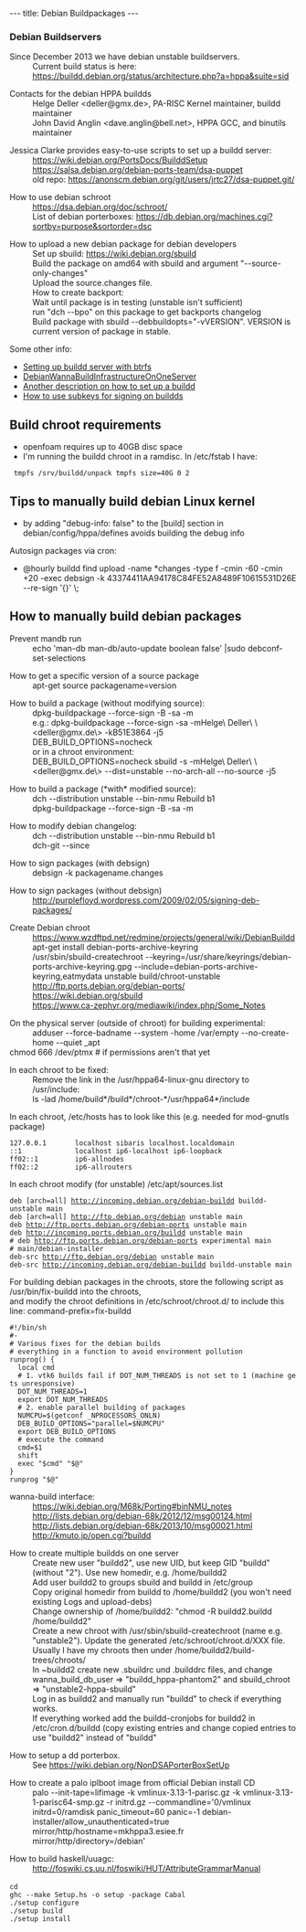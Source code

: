 ---
title: Debian Buildpackages
---

=== Debian Buildservers ===

; Since December 2013 we have debian unstable buildservers.
: Current build status is here: https://buildd.debian.org/status/architecture.php?a=hppa&suite=sid

; Contacts for the debian HPPA buildds
: Helge Deller <deller@gmx.de>, PA-RISC Kernel maintainer, buildd maintainer
: John David Anglin <dave.anglin@bell.net>, HPPA GCC, and binutils maintainer

; Jessica Clarke provides easy-to-use scripts to set up a buildd server:
: https://wiki.debian.org/PortsDocs/BuilddSetup
: https://salsa.debian.org/debian-ports-team/dsa-puppet
: old repo: https://anonscm.debian.org/git/users/jrtc27/dsa-puppet.git/

; How to use debian schroot
: https://dsa.debian.org/doc/schroot/
: List of debian porterboxes: https://db.debian.org/machines.cgi?sortby=purpose&sortorder=dsc

; How to upload a new debian package for debian developers
: Set up sbuild: https://wiki.debian.org/sbuild
: Build the package on amd64 with sbuild and argument "--source-only-changes"
: Upload the source.changes file.
: How to create backport:
: Wait until package is in testing (unstable isn't sufficient)
: run "dch --bpo" on this package to get backports changelog
: Build package with sbuild --debbuildopts="-vVERSION".  VERSION is current version of package in stable.

Some other info:

* [https://lists.debian.org/debian-68k/2013/10/msg00006.html Setting up buildd server with btrfs]
* [https://wiki.debian.org/DebianWannaBuildInfrastructureOnOneServer DebianWannaBuildInfrastructureOnOneServer]
* [https://www.wzdftpd.net/redmine/projects/general/wiki/DebianBuildd Another description on how to set up a buildd]
* [http://blog.cihar.com/archives/2010/09/29/using-pgp-subkeys-signing/ How to use subkeys for signing on buildds]

== Build chroot requirements ==

* openfoam requires up to 40GB disc space
* I'm running the buildd chroot in a ramdisc. In /etc/fstab I have:
  tmpfs /srv/buildd/unpack tmpfs size=40G 0 2

== Tips to manually build debian Linux kernel ==

* by adding "debug-info: false" to the [build] section in debian/config/hppa/defines avoids building the debug info

Autosign packages via cron:
* @hourly  buildd    find upload -name *changes -type f -cmin -60 -cmin +20 -exec debsign -k 43374411AA94178C84FE52A8489F10615531D26E --re-sign '{}' \;

== How to manually build debian packages ==

; Prevent mandb run
: echo 'man-db man-db/auto-update boolean false' |sudo debconf-set-selections

; How to get a specific version of a source package
: apt-get source packagename=version

; How to build a package (without modifying source):
: dpkg-buildpackage --force-sign -B -sa -m<email>
: e.g.: dpkg-buildpackage --force-sign -sa -mHelge\ Deller\ \<deller@gmx.de\> -kB51E3864 -j5
: DEB_BUILD_OPTIONS=nocheck
: or in a chroot environment:
: DEB_BUILD_OPTIONS=nocheck sbuild  -s -mHelge\ Deller\ \<deller@gmx.de\> --dist=unstable --no-arch-all --no-source -j5

; How to build a package (*with* modified source):
: dch --distribution unstable --bin-nmu Rebuild b1
: dpkg-buildpackage --force-sign -B -sa -m<email>

; How to modify debian changelog:
: dch --distribution unstable --bin-nmu Rebuild b1
: dch-git --since <commit_nr> 

; How to sign packages (with debsign)
: debsign -k <key> packagename.changes

; How to sign packages (without debsign)
: http://purplefloyd.wordpress.com/2009/02/05/signing-deb-packages/

; Create Debian chroot
: https://www.wzdftpd.net/redmine/projects/general/wiki/DebianBuildd
: apt-get install debian-ports-archive-keyring
: /usr/sbin/sbuild-createchroot --keyring=/usr/share/keyrings/debian-ports-archive-keyring.gpg --include=debian-ports-archive-keyring,eatmydata unstable build/chroot-unstable http://ftp.ports.debian.org/debian-ports/
: https://wiki.debian.org/sbuild
: https://www.ca-zephyr.org/mediawiki/index.php/Some_Notes

; On the physical server (outside of chroot) for building experimental:
: adduser --force-badname --system -home /var/empty  --no-create-home --quiet _apt
; chmod 666 /dev/ptmx  # if permissions aren't that yet

; In each chroot to be fixed:
: Remove the link in the /usr/hppa64-linux-gnu directory to /usr/include:
: ls -lad /home/build*/build*/chroot-*/usr/hppa64*/include

; In each chroot, /etc/hosts has to look like this (e.g. needed for mod-gnutls package)
 127.0.0.1       localhost sibaris localhost.localdomain
 ::1             localhost ip6-localhost ip6-loopback
 ff02::1         ip6-allnodes
 ff02::2         ip6-allrouters

; In each chroot modify (for unstable) /etc/apt/sources.list
 deb [arch=all] http://incoming.debian.org/debian-buildd buildd-unstable main
 deb [arch=all] http://ftp.debian.org/debian unstable main
 deb http://ftp.ports.debian.org/debian-ports unstable main
 deb http://incoming.ports.debian.org/buildd unstable main
 # deb http://ftp.ports.debian.org/debian-ports experimental main
 # main/debian-installer
 deb-src http://ftp.debian.org/debian unstable main
 deb-src http://incoming.debian.org/debian-buildd buildd-unstable main

; For building debian packages in the chroots, store the following script as /usr/bin/fix-buildd into the chroots, 
; and modify the chroot definitions in /etc/schroot/chroot.d/ to include this line: command-prefix=fix-buildd

 #!/bin/sh
 #-
 # Various fixes for the debian builds
 # everything in a function to avoid environment pollution
 runprog() {
   local cmd
   # 1. vtk6 builds fail if DOT_NUM_THREADS is not set to 1 (machine gets unresponsive)
   DOT_NUM_THREADS=1
   export DOT_NUM_THREADS
   # 2. enable parallel building of packages
   NUMCPU=$(getconf _NPROCESSORS_ONLN)
   DEB_BUILD_OPTIONS="parallel=$NUMCPU"
   export DEB_BUILD_OPTIONS
   # execute the command
   cmd=$1
   shift
   exec "$cmd" "$@"
 }
 runprog "$@"

; wanna-build interface:
: https://wiki.debian.org/M68k/Porting#binNMU_notes
: http://lists.debian.org/debian-68k/2012/12/msg00124.html
: http://lists.debian.org/debian-68k/2013/10/msg00021.html
: http://kmuto.jp/open.cgi?buildd

; How to create multiple buildds on one server
: Create new user "buildd2", use new UID, but keep GID "buildd" (without "2"). Use new homedir, e.g. /home/buildd2
: Add user buildd2 to groups sbuild and buildd in /etc/group  
: Copy original homedir from buildd to /home/buildd2 (you won't need existing Logs and upload-debs)
: Change ownership of /home/buildd2: "chmod -R buildd2.buildd /home/buildd2"
: Create a new chroot with /usr/sbin/sbuild-createchroot (name e.g. "unstable2"). Update the generated /etc/schroot/chroot.d/XXX file. Usually I have my chroots then under /home/buildd2/build-trees/chroots/
: In ~buildd2  create new .sbuildrc und .builddrc files, and change wanna_build_db_user => "buildd_hppa-phantom2" and sbuild_chroot => "unstable2-hppa-sbuild"
: Log in as buildd2 and manually run "buildd" to check if everything works.
: If everything worked add the buildd-cronjobs for buildd2 in /etc/cron.d/buildd (copy existing entries and change copied entries to use "buildd2" instead of "buildd" 

; How to setup a dd porterbox.
: See https://wiki.debian.org/NonDSAPorterBoxSetUp

; How to create a palo iplboot image from official Debian install CD
: palo --init-tape=lifimage -k vmlinux-3.13-1-parisc.gz -k vmlinux-3.13-1-parisc64-smp.gz -r initrd.gz --commandline='0/vmlinux initrd=0/ramdisk panic_timeout=60 panic=-1 debian-installer/allow_unauthenticated=true mirror/http/hostname=mkhppa3.esiee.fr mirror/http/directory=/debian'

; How to build haskell/uuagc:
: http://foswiki.cs.uu.nl/foswiki/HUT/AttributeGrammarManual
 cd <uuagc source directory>
 ghc --make Setup.hs -o setup -package Cabal
 ./setup configure
 ./setup build
 ./setup install
